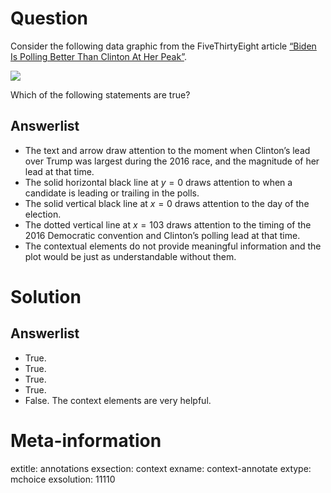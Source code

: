Question
========

Consider the following data graphic from the FiveThirtyEight article ["Biden Is Polling Better Than Clinton At Her Peak"](https://fivethirtyeight.com/features/biden-is-polling-better-than-clinton-at-her-peak/).

![](https://fivethirtyeight.com/wp-content/uploads/2020/08/skelley-CLINTON-BIDEN-STATES.0805-0804-1.png)

Which of the following statements are true?

Answerlist
----------
* The text and arrow draw attention to the moment when Clinton's lead over Trump was largest during the 2016 race, and the magnitude of her lead at that time. 
* The solid horizontal black line at $y=0$ draws attention to when a candidate is leading or trailing in the polls. 
* The solid vertical black line at $x=0$ draws attention to the day of the election. 
* The dotted vertical line at $x=103$ draws attention to the timing of the 2016 Democratic convention and Clinton's polling lead at that time. 
* The contextual elements do not provide meaningful information and the plot would be just as understandable without them. 


Solution
========

Answerlist
----------
* True.
* True.
* True.
* True.
* False. The context elements are very helpful. 

Meta-information
================
extitle: annotations
exsection: context
exname: context-annotate
extype: mchoice
exsolution: 11110
